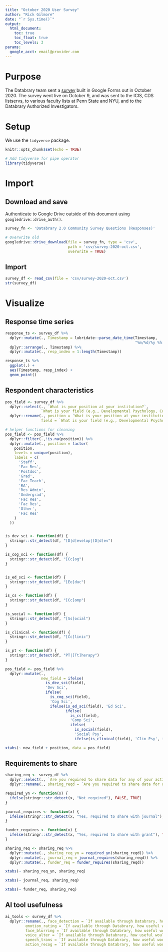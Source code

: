 ```yaml
---
title: "October 2020 User Survey"
author: "Rick Gilmore"
date: "`r Sys.time()`"
output: 
  html_document:
    toc: true
    toc_float: true
    toc_levels: 3
params:
  google_acct: email@provider.com
---
```


# Purpose

The Databrary team sent a [survey](https://docs.google.com/forms/d/1rgQ-eBXEopn_EU2CYHv9P5ao_R2PIFCqKT3nwiIHiFM/edit) built in Google Forms out in October 2020.
The survey went live on October 9, and was sent to the ICIS, CDS listservs, to various faculty lists at Penn State and NYU, and to the Databrary Authorized Investigators.

# Setup

We use the `tidyverse` package.

```r
knitr::opts_chunk$set(echo = TRUE)

# Add tidyverse for pipe operator
library(tidyverse)
```

# Import

## Download and save

Authenticate to Google Drive outside of this document using `googledrive::drive_auth()`.

```r
survey_fn <- 'Databrary 2.0 Community Survey Questions (Responses)'
```

```r
# Overwrite old
googledrive::drive_download(file = survey_fn, type = 'csv', 
                            path = 'csv/survey-2020-oct.csv',
                            overwrite = TRUE)
```

## Import

```r
survey_df <- read_csv(file = 'csv/survey-2020-oct.csv')
str(survey_df)
```

# Visualize

## Response time series

```r
response_ts <- survey_df %>%
  dplyr::mutate(., Timestamp = lubridate::parse_date_time(Timestamp, 
                                                          "%m/%d/%y %h:%m:%s")) %>%
  dplyr::arrange(., Timestamp) %>%
  dplyr::mutate(., resp_index = 1:length(Timestamp))

response_ts %>%
  ggplot(.) +
  aes(Timestamp, resp_index) +
  geom_point()
```

## Respondent characteristics

```r
pos_field <- survey_df %>%
  dplyr::select(., `What is your position at your institution?`, 
                `What is your field (e.g., Developmental Psychology, Cultural Anthropology)?`) %>%
  dplyr::rename(., position = `What is your position at your institution?`,
                field = `What is your field (e.g., Developmental Psychology, Cultural Anthropology)?`)

# helper functions for cleaning
pos_field <- pos_field %>%
  dplyr::filter(.,!is.na(position)) %>%
  dplyr::mutate(., position = factor(
    position,
    levels = unique(position),
    labels = c(
      'Staff',
      'Fac Res',
      'Postdoc',
      'Grad',
      'Fac Teach',
      'RA',
      'Res Admin',
      'Undergrad',
      'Fac Res',
      'Fac Res',
      'Other',
      'Fac Res'
    )
  ))


is_dev_sci <- function(df) {
  stringr::str_detect(df, "[D|d]evelop|[D|d]ev")
}

is_cog_sci <- function(df) {
  stringr::str_detect(df, "[Cc]og")
}


is_ed_sci <- function(df) {
  stringr::str_detect(df, "[Ee]duc")
}

is_cs <- function(df) {
  stringr::str_detect(df, "[Cc]omp")
}

is_social <- function(df) {
  stringr::str_detect(df, "[Ss]ocial")
}

is_clinical <- function(df) {
  stringr::str_detect(df, "[Cc]linic")
}

is_pt <- function(df) {
  stringr::str_detect(df, "PT|[Tt]herapy")
}

pos_field <- pos_field %>%
  dplyr::mutate(.,
                new_field = ifelse(
                  is_dev_sci(field),
                  'Dev Sci',
                  ifelse(
                    is_cog_sci(field),
                    'Cog Sci',
                    ifelse(is_ed_sci(field), 'Ed Sci',
                           ifelse(
                             is_cs(field),
                             'Comp Sci',
                             ifelse(
                               is_social(field),
                               'Social Psy',
                               ifelse(is_clinical(field), 'Clin Psy', ifelse(is_pt(field), 'PT', 'Oth'))))))))

```

```r
xtabs(~ new_field + position, data = pos_field)
```

## Requirements to share

```r
sharing_req <- survey_df %>%
  dplyr::select(., `Are you required to share data for any of your active research projects?`) %>%
  dplyr::rename(., sharing_reqd = `Are you required to share data for any of your active research projects?`)

required_yn <- function(x) {
  ifelse(stringr::str_detect(x, "Not required"), FALSE, TRUE)
}

journal_requires <- function(x) {
  ifelse(stringr::str_detect(x, "Yes, required to share with journal"), TRUE, FALSE)
}

funder_requires <- function(x) {
  ifelse(stringr::str_detect(x, "Yes, required to share with grant"), TRUE, FALSE)
}

sharing_req <- sharing_req %>%
  dplyr::mutate(., sharing_req_yn = required_yn(sharing_reqd)) %>%
  dplyr::mutate(., journal_req = journal_requires(sharing_reqd)) %>%
  dplyr::mutate(., funder_req = funder_requires(sharing_reqd))
```

```r
xtabs(~ sharing_req_yn, sharing_req)
```

```r
xtabs(~ journal_req, sharing_req)
```

```r
xtabs(~ funder_req, sharing_req)
```

## AI tool usefulness

```r
ai_tools <- survey_df %>%
  dplyr::rename(., face_detection = `If available through Databrary, how useful would these tools be to your research? [Face detection]`,
         emotion_rating = `If available through Databrary, how useful would these tools be to your research? [Emotion rating]`,
         face_blurring = `If available through Databrary, how useful would these tools be to your research? [Face blurring]`,
         voice_alter = `If available through Databrary, how useful would these tools be to your research? [Voice alteration]`,
         speech_trans = `If available through Databrary, how useful would these tools be to your research? [Speech transcription]`,
         action_recog = `If available through Databrary, how useful would these tools be to your research? [Action recognition]`)
```

